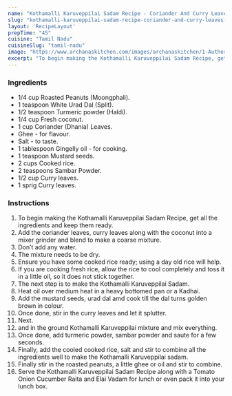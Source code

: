 ---
name: "Kothamalli Karuveppilai Sadam Recipe - Coriander And Curry Leaves Rice"
slug: "kothamalli-karuveppilai-sadam-recipe-coriander-and-curry-leaves-rice"
layout: 'RecipeLayout'
prepTime: "45"
cuisine: "Tamil Nadu"
cuisineSlug: "tamil-nadu"
image: "https://www.archanaskitchen.com/images/archanaskitchen/1-Author/sandhya-archanaskitchen.com/Kothamalli_Karuveppilai_Sadam_Recipe.jpg"
excerpt: "To begin making the Kothamalli Karuveppilai Sadam Recipe, get all the ingredients and keep them ready"
---

### Ingredients

- 1/4 cup Roasted Peanuts (Moongphali).
- 1 teaspoon White Urad Dal (Split).
- 1/2 teaspoon Turmeric powder (Haldi).
- 1/4 cup Fresh coconut.
- 1 cup Coriander (Dhania) Leaves.
- Ghee - for flavour.
- Salt - to taste.
- 1 tablespoon Gingelly oil - for cooking.
- 1 teaspoon Mustard seeds.
- 2 cups Cooked rice.
- 2 teaspoons Sambar Powder.
- 1/2 cup Curry leaves.
- 1 sprig Curry leaves.

### Instructions

1. To begin making the Kothamalli Karuveppilai Sadam Recipe, get all the ingredients and keep them ready.
1. Add the coriander leaves, curry leaves along with the coconut into a mixer grinder and blend to make a coarse mixture.
1. Don’t add any water.
1. The mixture needs to be dry.
1. Ensure you have some cooked rice ready; using a day old rice will help.
1. If you are cooking fresh rice, allow the rice to cool completely and toss it in a little oil, so it does not stick together.
1. The next step is to make the Kothamalli Karuveppilai Sadam.
1. Heat oil over medium heat in a heavy bottomed pan or a Kadhai.
1. Add the mustard seeds, urad dal amd cook till the dal turns golden brown in colour.
1. Once done, stir in the curry leaves and let it splutter.
1. Next.
1. and in the ground Kothamalli Karuveppilai mixture and mix everything.
1. Once done, add turmeric powder, sambar powder and saute for a few seconds.
1. Finally, add the cooled cooked rice, salt and stir to combine all the ingredients well to make the Kothamalli Karuveppilai sadam.
1. Finally stir in the roasted peanuts, a little ghee or oil and stir to combine.
1. Serve the Kothamalli Karuveppilai Sadam Recipe along with a Tomato Onion Cucumber Raita and Elai Vadam for lunch or even pack it into your lunch box.
